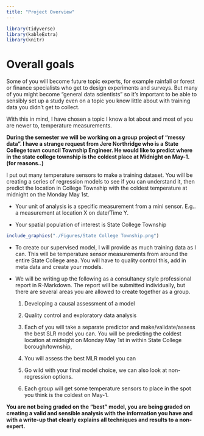 ```yaml
---
title: "Project Overview"
---
```


```r
library(tidyverse)
library(kableExtra)
library(knitr)
```

# Overall goals

Some of you will become future topic experts, for example rainfall or forest or finance specialists who get to design experiments and surveys. But many of you might become "general data scientists" so it's important to be able to sensibly set up a study even on a topic you know little about with training data you didn't get to collect.

With this in mind, I have chosen a topic I know a lot about and most of you are newer to, temperature measurements.

**During the semester we will be working on a group project of "messy data". I have a strange request from Jere Northridge who is a State College town council Township Engineer. He would like to predict where in the state college township is the coldest place at Midnight on May-1. (for reasons..)**

I put out many temperature sensors to make a training dataset. You will be creating a series of regression models to see if you can understand it, then predict the location in College Township with the coldest temperature at midnight on the Monday May 1st.

-   Your unit of analysis is a specific measurement from a mini sensor. E.g.. a measurement at location X on date/Time Y.

-   Your spatial population of interest is State College Township

```r
include_graphics("./Figures/State College Township.png")
```

-   To create our supervised model, I will provide as much training data as I can. This will be temperature sensor measurements from around the entire State College area. You will have to quality control this, add in meta data and create your models.

-   We will be writing up the following as a consultancy style professional report in R-Markdown. The report will be submitted individually, but there are several areas you are allowed to create together as a group.

    1.  Developing a causal assessment of a model

    2.  Quality control and exploratory data analysis

    3.  Each of you will take a separate predictor and make/validate/assess the best SLR model you can. You will be predicting the coldest location at midnight on Monday May 1st in within State College borough/township,

    4.  You will assess the best MLR model you can

    5.  Go wild with your final model choice, we can also look at non-regression options.

    6.  Each group will get some temperature sensors to place in the spot you think is the coldest on May-1.

**You are not being graded on the "best" model, you are being graded on creating a valid and sensible analysis with the information you have and with a write-up that clearly explains all techniques and results to a non-expert.**
